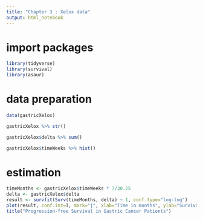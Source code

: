 ```yaml
---
title: "Chapter 3 : Xelox data"
output: html_notebook
---
```


# import packages

```r
library(tidyverse)
library(survival)
library(asaur)
```

# data preparation

```r
data(gastricXelox)
```

```r
gastricXelox %>% str()
```

```r
gastricXelox$delta %>% sum()
```

```r
gastricXelox$timeWeeks %>% hist()
```


# estimation

```r
timeMonths <- gastricXelox$timeWeeks * 7/30.25
delta <- gastricXelox$delta
result <- survfit(Surv(timeMonths, delta) ~ 1, conf.type="log-log")
plot(result, conf.int=T, mark="|", xlab="Time in months", ylab="Survival probability")
title("Progression-free Survival in Gastric Cancer Patients")
```

